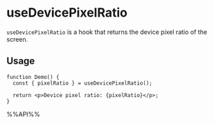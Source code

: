 # useDevicePixelRatio

`useDevicePixelRatio` is a hook that returns the device pixel ratio of the screen.

## Usage

```tsx live
function Demo() {
  const { pixelRatio } = useDevicePixelRatio();

  return <p>Device pixel ratio: {pixelRatio}</p>;
}
```

%%API%%
